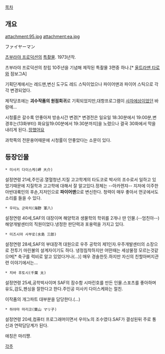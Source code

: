 [[목차]]

== 개요 ==
attachment:95.jpg
attachment:ea.jpg

ファイヤーマン

[[츠부라야 프로덕션]]의 [[특촬물]]. 1973년작. 


츠부라야 프로덕션의 창립 10주년을 기념해 제작된 특촬물 3편중 하나.[* [[울트라맨 타로]]와 점보그A] 

기획단계에서는 레드맨,변신 도구도 레드 스틱이었으나 파이어맨과 파이어 스틱으로 각각 변경되었다.

제작당초에는 '''괴수작품의 원점회귀'''로 기획되었지만,대항프로그램이 [[사자에상]]이었던 바람에...

시청률은 갈수록 안좋아져 방송시간 변경[* 변경전은 일요일 18:30분에서 19:00분,변경후는(13화부터) 화요일19:00분에서 19:30분까지]을 노렸으나 결국 30화에서 막을 내리게 된다..[[망했어요]]

과학쪽의 전문용어때문에 시청률이 안좋았다는 소문이 있다.

== 등장인물 ==

 * 미사키 다이스케(岬 大介)
설정연령 21세,주인공.열혈청년.지질 고고학계의 타도코로 박사의 조수로서 일하고 있었기때문에 지질학과 고고학에 대해서 잘 알고있다.정체는 --아카렌쟈-- 지저에 이주한 아반대륙인의 후손,지저인으로 '''파이어맨'''으로 변신한다.
청력이 매우 좋아서 먼곳에서도 소리를 들을 수 있다.

 * 우미노 군파치(海野 軍八)
설정연령 40세,SAF의 대장이며 해양학과 생물학의 학위를 2개나 딴 인물.(--엄친아--)해양개발센터의 직원이었다.냉정한 판단력과 포용력을 가지고 있다.

 * 미즈시마 사부로(水島 三郎)
설정연령 28세,SAF의 부대장격 대원으로 우주 공학의 제1인자.우주개발센터의 소장으로 전투기 마린불의 설계자이기도 하다.
냉정침착하지만 어떤때는 세상물정 모르는것같으며[* 축구를 럭비로 알고 있었다거나(...)] 매우 경솔한듯.하지만 자신의 친할아버지관련 이야기에서는...

 * 치바 후토시(千葉 太)
설정연령 25세,공학박사이며 SAF의 잠수함 시마린호를 만든 인물.스포츠를 좋아하며 유도,검도,펜싱을 잘한다고 한다.주인공 미사키 다이스케와는 절친.

이작품의 개그파트 대부분을 담당한다.(...)

 * 하야마 마리코(葉山 マリ子)
설정연령 20세,컴퓨터 프로그래머이면서 우미노의 조수였다.SAF가 결성된뒤 주로 통신과 연락담당계가 된다.

애칭은 마리쨩.

[[각주]]
